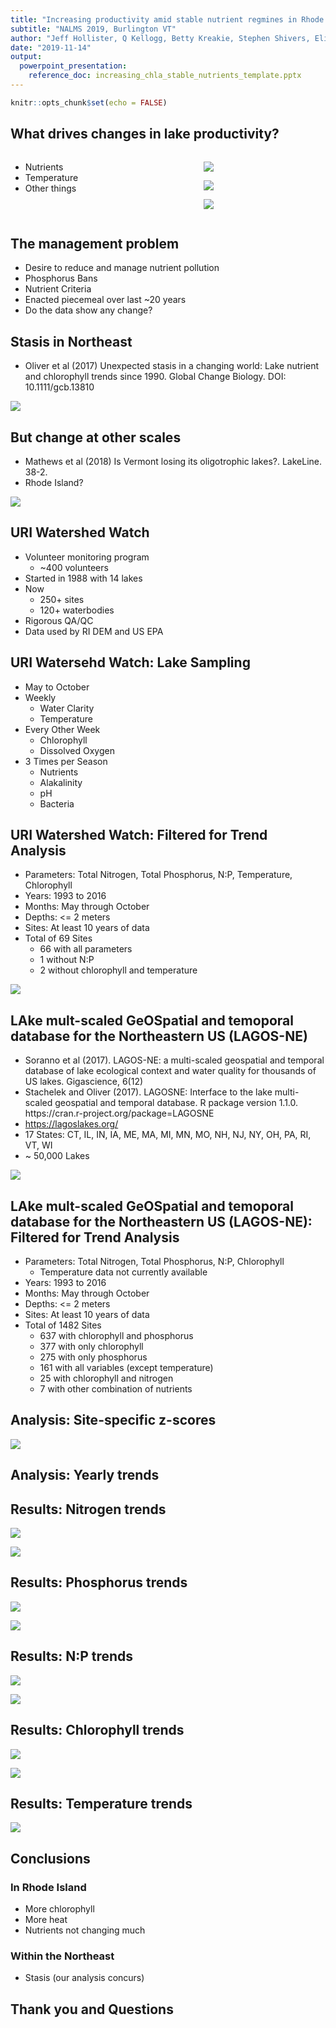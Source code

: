 ```yaml
---
title: "Increasing productivity amid stable nutrient regmines in Rhode Island Lakes and Reservoirs"
subtitle: "NALMS 2019, Burlington VT"
author: "Jeff Hollister, Q Kellogg, Betty Kreakie, Stephen Shivers, Elizabeth Herron, Linda Green, Bryan Milstead, and Art Gold"
date: "2019-11-14"
output:  
  powerpoint_presentation:
    reference_doc: increasing_chla_stable_nutrients_template.pptx
---
```


```r
knitr::opts_chunk$set(echo = FALSE)
```


## What drives changes in lake productivity?
::::::::::::::{.columns}
:::{.column}
- Nutrients
- Temperature
- Other things
:::
:::{.column}

![](figures/es-2016-02575v_0006.jpeg)

![](figures/tn_tp_chla_plot.jpg)

![](figures/temp_chla_plot.jpg)
:::
::::::::::::::

## The management problem

- Desire to reduce and manage nutrient pollution
- Phosphorus Bans
- Nutrient Criteria
- Enacted piecemeal over last ~20 years
- Do the data show any change?

## Stasis in Northeast

- Oliver et al (2017) Unexpected stasis in a changing world: Lake nutrient and
chlorophyll trends since 1990. Global Change Biology. DOI: 10.1111/gcb.13810

![](figures/10.1111-gcb.13810Figure138100001.jpg)

## But change at other scales

- Mathews et al (2018) Is Vermont losing its oligotrophic lakes?. LakeLine. 38-2.
- Rhode Island?

![](figures/mathews_vt_olgio_lakeline_fig2.jpg)

## URI Watershed Watch

- Volunteer monitoring program
  - ~400 volunteers
- Started in 1988 with 14 lakes
- Now
  - 250+ sites
  - 120+ waterbodies
- Rigorous QA/QC
- Data used by RI DEM and US EPA

## URI Watersehd Watch: Lake Sampling

- May to October
- Weekly
  - Water Clarity
  - Temperature
- Every Other Week
  - Chlorophyll
  - Dissolved Oxygen
- 3 Times per Season
  - Nutrients
  - Alakalinity
  - pH
  - Bacteria
  
## URI Watershed Watch: Filtered for Trend Analysis

- Parameters: Total Nitrogen, Total Phosphorus, N:P, Temperature, Chlorophyll
- Years: 1993 to 2016
- Months: May through October
- Depths: <= 2 meters
- Sites: At least 10 years of data
- Total of 69 Sites
  - 66 with all parameters
  - 1 without N:P
  - 2 without chlorophyll and temperature

![](figures/ww_map.jpg)

## LAke mult-scaled GeOSpatial and temoporal database for the Northeastern US (LAGOS-NE)

- Soranno et al (2017). LAGOS-NE: a multi-scaled geospatial and temporal database of lake ecological context and water quality for thousands of US lakes. Gigascience, 6(12)
- Stachelek and Oliver (2017). LAGOSNE: Interface to the lake multi-scaled geospatial and temporal database. R package version 1.1.0. https://cran.r-project.org/package=LAGOSNE
- <https://lagoslakes.org/>
- 17 States: CT, IL, IN, IA, ME, MA, MI, MN, MO, NH, NJ, NY, OH, PA, RI, VT, WI
- ~ 50,000 Lakes

![](figures/gix101fig1.jpeg)

## LAke mult-scaled GeOSpatial and temoporal database for the Northeastern US (LAGOS-NE): Filtered for Trend Analysis

- Parameters: Total Nitrogen, Total Phosphorus, N:P, Chlorophyll
  - Temperature data not currently available
- Years: 1993 to 2016
- Months: May through October
- Depths: <= 2 meters
- Sites: At least 10 years of data
- Total of 1482 Sites
  - 637 with chlorophyll and phosphorus
  - 377 with only chlorophyll
  - 275 with only phosphorus
  - 161 with all variables (except temperature)
  - 25 with chlorophyll and nitrogen
  - 7 with other combination of nutrients


## Analysis: Site-specific z-scores

![](figures/z-score_schematic.jpg)

## Analysis: Yearly trends

## Results: Nitrogen trends

![](figures/ww_tn_trends.jpg)

![](figures/lagos_tn_trends.jpg)

## Results: Phosphorus trends

![](figures/ww_tp_trends.jpg)

![](figures/lagos_tp_trends.jpg)

## Results: N:P trends

![](figures/ww_np_trends.jpg)

![](figures/lagos_np_trends.jpg)

## Results: Chlorophyll trends

![](figures/ww_chla_trends.jpg)

![](figures/lagos_chla_trends.jpg)

## Results: Temperature trends

![](figures/ww_temp_trends.jpg)

## Conclusions

### In Rhode Island
- More chlorophyll
- More heat
- Nutrients not changing much

### Within the Northeast
- Stasis (our analysis concurs)

## Thank you and Questions